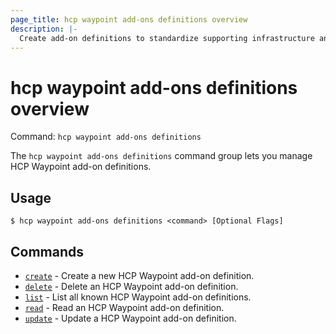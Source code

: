 ```yaml
---
page_title: hcp waypoint add-ons definitions overview
description: |-
  Create add-on definitions to standardize supporting infrastructure and services for HCP Waypoint applications. Use `hcp waypoint add-ons definitions` commands to manage add-on definitions.
---
```


# hcp waypoint add-ons definitions overview

Command: `hcp waypoint add-ons definitions` 

The `hcp waypoint add-ons definitions` command group lets you manage HCP
Waypoint add-on definitions.

## Usage

```shell-session
$ hcp waypoint add-ons definitions <command> [Optional Flags]
```

## Commands

- [`create`](/hcp/docs/cli/commands/waypoint/add-ons/definitions/create) - Create a new HCP Waypoint add-on definition.
- [`delete`](/hcp/docs/cli/commands/waypoint/add-ons/definitions/delete) - Delete an HCP Waypoint add-on definition.
- [`list`](/hcp/docs/cli/commands/waypoint/add-ons/definitions/list) - List all known HCP Waypoint add-on definitions.
- [`read`](/hcp/docs/cli/commands/waypoint/add-ons/definitions/read) - Read an HCP Waypoint add-on definition.
- [`update`](/hcp/docs/cli/commands/waypoint/add-ons/definitions/update) - Update a HCP Waypoint add-on definition.

